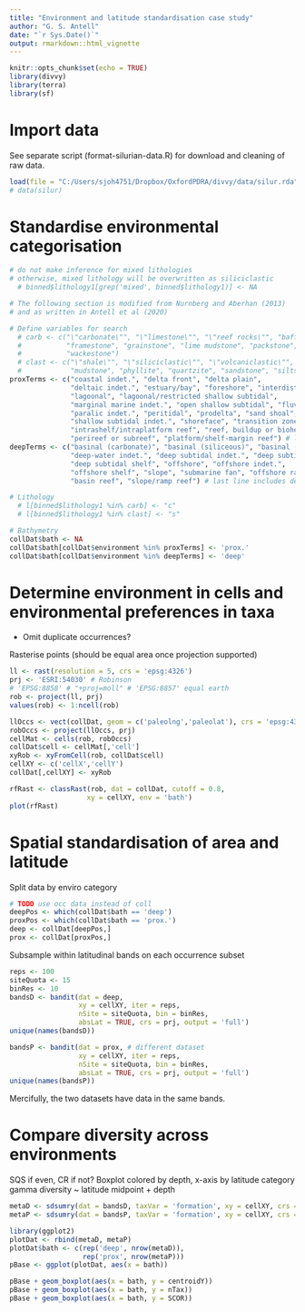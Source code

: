 ```yaml
---
title: "Environment and latitude standardisation case study"
author: "G. S. Antell"
date: "`r Sys.Date()`"
output: rmarkdown::html_vignette
---
```


```r
knitr::opts_chunk$set(echo = TRUE)
library(divvy) 
library(terra) 
library(sf)
```

# Import data

See separate script (format-silurian-data.R) for download and cleaning of raw data.
```r
load(file = "C:/Users/sjoh4751/Dropbox/OxfordPDRA/divvy/data/silur.rda")
# data(silur)
```

# Standardise environmental categorisation

```r
# do not make inference for mixed lithologies
# otherwise, mixed lithology will be overwritten as siliciclastic
  # binned$lithology1[grep('mixed', binned$lithology1)] <- NA 

# The following section is modified from Nurnberg and Aberhan (2013)
# and as written in Antell et al (2020)

# Define variables for search 
  # carb <- c("\"carbonate\"", "\"limestone\"", "\"reef rocks\"", "bafflestone", "bindstone", "dolomite", 
  #           "framestone", "grainstone", "lime mudstone", "packstone", "rudstone", "floatstone",
  #           "wackestone")
  # clast <- c("\"shale\"", "\"siliciclastic\"", "\"volcaniclastic\"", "claystone", "conglomerate",  
  #            "mudstone", "phyllite", "quartzite", "sandstone", "siltstone", "slate", "schist")
proxTerms <- c("coastal indet.", "delta front", "delta plain",
               "deltaic indet.", "estuary/bay", "foreshore", "interdistributary bay",
               "lagoonal", "lagoonal/restricted shallow subtidal",
               "marginal marine indet.", "open shallow subtidal", "fluvial-deltaic indet.",
               "paralic indet.", "peritidal", "prodelta", "sand shoal",
               "shallow subtidal indet.", "shoreface", "transition zone/lower shoreface",
               "intrashelf/intraplatform reef", "reef, buildup or bioherm",
               "perireef or subreef", "platform/shelf-margin reef") # last 2 lines include reefs
deepTerms <- c("basinal (carbonate)", "basinal (siliceous)", "basinal (siliciclastic)",
               "deep-water indet.", "deep subtidal indet.", "deep subtidal ramp",
               "deep subtidal shelf", "offshore", "offshore indet.",
               "offshore shelf", "slope", "submarine fan", "offshore ramp", 
               "basin reef", "slope/ramp reef") # last line includes deep water reefs

# Lithology
  # l[binned$lithology1 %in% carb] <- "c"  
  # l[binned$lithology1 %in% clast] <- "s"

# Bathymetry
collDat$bath <- NA
collDat$bath[collDat$environment %in% proxTerms] <- 'prox.' 
collDat$bath[collDat$environment %in% deepTerms] <- 'deep'
```

# Determine environment in cells and environmental preferences in taxa

- Omit duplicate occurrences?

Rasterise points (should be equal area once projection supported)
```r
ll <- rast(resolution = 5, crs = 'epsg:4326')
prj <- 'ESRI:54030' # Robinson 
# 'EPSG:8858' # "+proj=moll" # 'EPSG:8857' equal earth
rob <- project(ll, prj) 
values(rob) <- 1:ncell(rob)

llOccs <- vect(collDat, geom = c('paleolng','paleolat'), crs = 'epsg:4326')
robOccs <- project(llOccs, prj)
cellMat <- cells(rob, robOccs) 
collDat$cell <- cellMat[,'cell']
xyRob <- xyFromCell(rob, collDat$cell)
cellXY <- c('cellX','cellY')
collDat[,cellXY] <- xyRob
```

```r
rfRast <- classRast(rob, dat = collDat, cutoff = 0.8,
                   xy = cellXY, env = 'bath')
plot(rfRast)
```

# Spatial standardisation of area and latitude

Split data by enviro category
```r
# TODO use occ data instead of coll
deepPos <- which(collDat$bath == 'deep')
proxPos <- which(collDat$bath == 'prox.')
deep <- collDat[deepPos,]
prox <- collDat[proxPos,]
```

Subsample within latitudinal bands on each occurrence subset
```r
reps <- 100
siteQuota <- 15
binRes <- 10
bandsD <- bandit(dat = deep, 
                 xy = cellXY, iter = reps, 
                 nSite = siteQuota, bin = binRes, 
                 absLat = TRUE, crs = prj, output = 'full')
unique(names(bandsD))

bandsP <- bandit(dat = prox, # different dataset
                 xy = cellXY, iter = reps, 
                 nSite = siteQuota, bin = binRes, 
                 absLat = TRUE, crs = prj, output = 'full')
unique(names(bandsP))
```
Mercifully, the two datasets have data in the same bands.

# Compare diversity across environments

SQS if even, CR if not?
Boxplot colored by depth, x-axis by latitude category
gamma diversity ~ latitude midpoint + depth

```r
metaD <- sdsumry(dat = bandsD, taxVar = 'formation', xy = cellXY, crs = prj)
metaP <- sdsumry(dat = bandsP, taxVar = 'formation', xy = cellXY, crs = prj)
```

```r
library(ggplot2)
plotDat <- rbind(metaD, metaP)
plotDat$bath <- c(rep('deep', nrow(metaD)), 
                  rep('prox', nrow(metaP)))
pBase <- ggplot(plotDat, aes(x = bath))

pBase + geom_boxplot(aes(x = bath, y = centroidY))
pBase + geom_boxplot(aes(x = bath, y = nTax))
pBase + geom_boxplot(aes(x = bath, y = SCOR))
```

